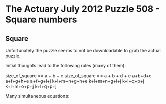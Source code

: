 # The Actuary July 2012 Puzzle 508 - Square numbers

## Square
Unfortunately the puzzle seems to not be downloadable to grab the actual puzzle.

Initial thoughts lead to the following rules (many of them):

size_of_square == a + b + c
size_of_square == a + b + d + e
a+b+d+e
a+f+g+h+e
a+f+g+i+j
k+l+m+n+g+h+e
k+l+m+n+g+i+j
k+l+q+p+j
k+l+m+o+p+j
k+l+q+p+j


Many simultaneous equations:


```r

```